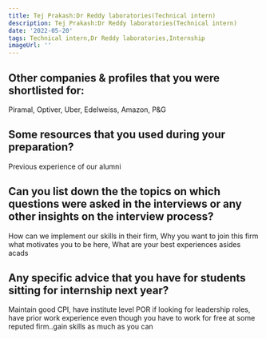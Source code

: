 ```yaml
---
title: Tej Prakash:Dr Reddy laboratories(Technical intern)
description: Tej Prakash:Dr Reddy laboratories(Technical intern)
date: '2022-05-20'
tags: Technical intern,Dr Reddy laboratories,Internship
imageUrl: ''
---
```


## Other companies & profiles that you were shortlisted for:
Piramal, Optiver, Uber, Edelweiss, Amazon, P&G

## Some resources that you used during your preparation?
Previous experience of our alumni 

## Can you list down the the topics on which questions were asked in the interviews or any other insights on the interview process?
How can we implement our skills in their firm, 
Why you want to join this firm what motivates you to be here,
What are your best experiences asides acads
## Any specific advice that you have for students sitting for internship next year?
Maintain good CPI, have institute level POR if looking for leadership roles, have prior work experience even though you have to work for free at some reputed firm..gain skills as much as you can

